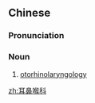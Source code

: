 ==Chinese==
{{zh-forms|type=31}}
{{wikipedia|lang=zh}}

===Pronunciation===
{{zh-pron
|m=ěrbíhóukē
|c=ji5 bei6 hau4 fo1
|cat=n
}}

===Noun===
{{zh-noun}}

# [[otorhinolaryngology]]

{{zh-cat|Medicine}}

[[zh:耳鼻喉科]]